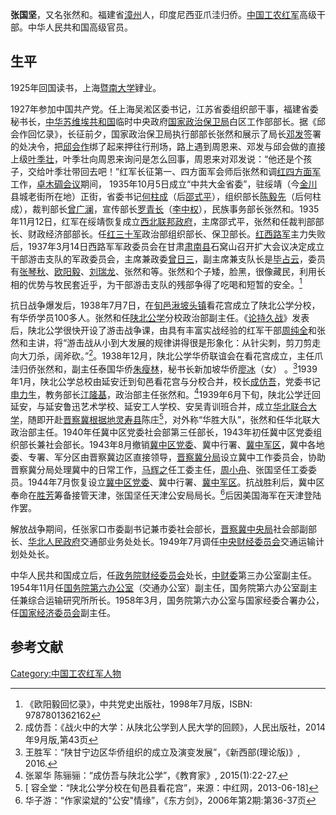 '''张国坚'''{{BD|1912年||1962年|7月21日}}，又名张然和。福建省[[漳州|漳州]]人，印度尼西亚爪洼归侨。[[中国工农红军|中国工农红军]]高级干部。中华人民共和国高级官员。
==生平==
1925年回国读书，上海[[暨南大学|暨南大学]]肄业。

1927年参加中国共产党。任上海吴淞区委书记，江苏省委组织部干事，福建省委秘书长，[[中华苏维埃共和国|中华苏维埃共和国]]临时中央政府[[国家政治保卫局|国家政治保卫局]]白区工作部部长。据《邱会作回忆录》，长征前夕，国家政治保卫局执行部部长张然和展示了局长[[邓发|邓发]]签署的处决令，把[[邱会作|邱会作]]绑了起来押往行刑场，路上遇到周恩来、邓发与邱会做的直接上级[[叶季壮|叶季壮]]，叶季壮向周恩来询问是怎么回事，周恩来对邓发说：“他还是个孩子，交给叶季壮带回去吧！”红军长征第一、四方面军会师后张然和调[[红四方面军|红四方面军]]工作，[[卓木碉会议|卓木碉会议]]期间， 1935年10月5日成立“中共大金省委”，驻绥靖（今[[金川县|金川]]县城老街所在地）正街，省委书记[[何柱成|何柱成]]（后[[邵式平|邵式平]]），组织部长[[陈毅先|陈毅先]]（后何柱成），裁判部长[[曾广澜|曾广澜]]，宣传部长[[罗青长|罗青长]]（[[李中权|李中权]]），民族事务部长张然和。1935年11月12日，红军在绥靖恢复成立[[中华苏维埃共和国西北联邦|西北联邦政府]]，主席邵式平，张然和任裁判部部长、财政经济部部长。任[[红三十军|红三十军]]政治部组织部长、保卫部长。[[红西路军|红西路军]]主力失败后，1937年3月14日西路军军政委员会在甘肃[[肃南县|肃南县]]石窝山召开扩大会议决定成立干部游击支队的军政委员会，主席兼政委[[曾日三|曾日三]]，副主席兼支队长是[[毕占云|毕占云]]，委员有[[张琴秋|张琴秋]]、[[欧阳毅|欧阳毅]]、[[刘瑞龙|刘瑞龙]]、张然和等。张然和个子矮，脸黑，很像藏民，利用长相的优势与牧民套近乎，为干部游击支队的残部争得了吃喝和短暂的安全。<ref>《欧阳毅回忆录》，中共党史出版社，1998年7月版，ISBN: 9787801362162</ref>

抗日战争爆发后，1938年7月7日，在[[旬邑|旬邑]][[湫坡头镇|湫坡头镇]]看花宫成立了陕北公学分校，有华侨学员100多人。张然和任[[陕北公学|陕北公学]]分校政治部副主任。《[[论持久战|论持久战]]》发表后，陕北公学很快开设了游击战争课，由具有丰富实战经验的红军干部[[周纯全|周纯全]]和张然和主讲，将“游击战从小到大发展的规律讲得很是形象化：从针尖刺，剪刀剪走向大刀杀，阔斧砍。”<ref>成仿吾：《战火中的大学：从陕北公学到人民大学的回顾》，人民出版社，2014年9月版,第43页</ref>。1938年12月，陕北公学华侨联谊会在看花宫成立，主任爪洼归侨张然和，副主任泰国华侨[[朱瘦林|朱瘦林]]，秘书长新加坡华侨[[廖冰|廖冰]]（女） 。<ref>王胜军：“陕甘宁边区华侨组织的成立及演变发展”，《新西部(理论版)》, 2016.</ref>1939年1月，陕北公学总校由延安迁到旬邑看花宫与分校合并，校长[[成仿吾|成仿吾]]，党委书记[[申力生|申力生]]，教务部长[[江隆基|江隆基]]，政治部主任张然和。<ref>张翠华 陈骊骊：“成仿吾与陕北公学”，《教育家》, 2015(1):22-27.</ref>1939年6月下旬，陕北公学迁回延安，与延安鲁迅艺术学校、延安工人学校、安吴青训班合并，成立[[华北联合大学|华北联合大学]]，随即开赴[[晋察冀边区|晋察冀根据地]][[灵寿县|灵寿县]]陈庄<ref>[ 容全堂：“陕北公学分校在旬邑县看花宫”，来源：中红网，2013-06-18]</ref>，对外称“华胜大队”，张然和任华北联大政治部主任。1940年任冀中区党委社会部第三任部长，1943年初任冀中区党委组织部长兼社会部长。1943年8月撤销[[冀中军区|冀中区党委]]、冀中行署、[[冀中军区|冀中军区]]，冀中各地委、专署、军分区由晋察冀边区直接领导，[[晋察冀分局|晋察冀分局]]设立冀中工作委员会，协助晋察冀分局处理冀中的日常工作，[[马辉之|马辉之]]任工委主任，[[周小舟|周小舟]]、张国坚任工委委员。1944年7月恢复设立[[冀中军区|冀中区党委]]、冀中行署、[[冀中军区|冀中军区]]。抗战胜利后，冀中区奉命在[[胜芳镇|胜芳]]筹备接管天津，张国坚任天津公安局局长。<ref>华子游：“作家梁斌的"公安"情缘”，《东方剑》，2006年第2期:第36-37页</ref>后因美国海军在天津登陆作罢。

解放战争期间，任张家口市委副书记兼市委社会部长，[[晋察冀中央局|晋察冀中央局]]社会部副部长、[[华北人民政府|华北人民政府]]交通部业务处处长。1949年7月调任[[中央财经委员会|中央财经委员会]]交通运输计划处处长。

中华人民共和国成立后，任[[政务院财经委员会|政务院财经委员会]]处长，[[中财委|中财委]]第三办公室副主任。1954年11月任[[国务院第六办公室|国务院第六办公室]]（交通办公室）副主任，国务院第六办公室副主任兼综合运输研究所所长。1958年3月，国务院第六办公室与国家经委合署办公，任[[国家经济委员会|国家经济委员会]]副主任。

==参考文献==
<references/>
[[Category:中国工农红军人物|Category:中国工农红军人物]]